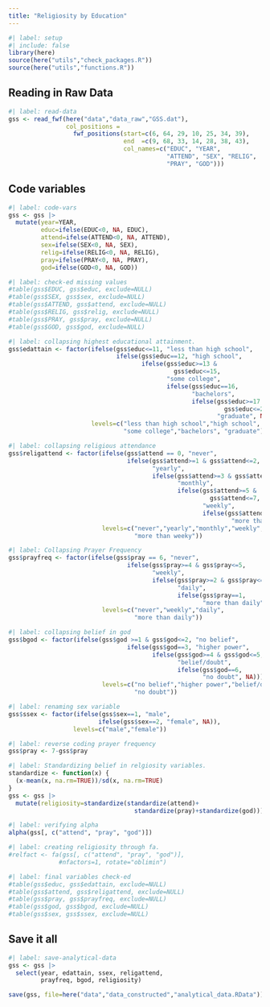 ```yaml
---
title: "Religiosity by Education"
---
```


```r
#| label: setup
#| include: false
library(here)
source(here("utils","check_packages.R"))
source(here("utils","functions.R"))
```

## Reading in Raw Data

```r
#| label: read-data
gss <- read_fwf(here("data","data_raw","GSS.dat"), 
                col_positions = 
                  fwf_positions(start=c(6, 64, 29, 10, 25, 34, 39),
                                end  =c(9, 68, 33, 14, 28, 38, 43),
                                col_names=c("EDUC", "YEAR",
                                            "ATTEND", "SEX", "RELIG",
                                            "PRAY", "GOD")))


```

## Code variables

```r
#| label: code-vars
gss <- gss |>
  mutate(year=YEAR,
         educ=ifelse(EDUC<0, NA, EDUC),
         attend=ifelse(ATTEND<0, NA, ATTEND),
         sex=ifelse(SEX<0, NA, SEX),
         relig=ifelse(RELIG<0, NA, RELIG),
         pray=ifelse(PRAY<0, NA, PRAY),
         god=ifelse(GOD<0, NA, GOD))
```

```r
#| label: check-ed missing values
#table(gss$EDUC, gss$educ, exclude=NULL)
#table(gss$SEX, gss$sex, exclude=NULL)
#table(gss$ATTEND, gss$attend, exclude=NULL)
#table(gss$RELIG, gss$relig, exclude=NULL)
#table(gss$PRAY, gss$pray, exclude=NULL)
#table(gss$GOD, gss$god, exclude=NULL)
```

```r
#| label: collapsing highest educational attainment.
gss$edattain <- factor(ifelse(gss$educ<=11, "less than high school",
                              ifelse(gss$educ==12, "high school",
                                     ifelse(gss$educ>=13 & 
                                              gss$educ<=15,
                                            "some college",
                                            ifelse(gss$educ==16,
                                                   "bachelors",
                                                   ifelse(gss$educ>=17 & 
                                                            gss$educ<=20,
                                                          "graduate", NA))))),
                       levels=c("less than high school","high school",
                                "some college","bachelors", "graduate"))
```

```r
#| label: collapsing religious attendance
gss$religattend <- factor(ifelse(gss$attend == 0, "never",
                                 ifelse(gss$attend>=1 & gss$attend<=2,
                                        "yearly",
                                        ifelse(gss$attend>=3 & gss$attend<=4,
                                               "monthly",
                                               ifelse(gss$attend>=5 &
                                                        gss$attend<=7,
                                                      "weekly",
                                                      ifelse(gss$attend==8,
                                                              "more than weeky", NA))))),
                          levels=c("never","yearly","monthly","weekly",
                                   "more than weeky"))
```

```r
#| label: Collapsing Prayer Frequency
gss$prayfreq <- factor(ifelse(gss$pray == 6, "never",
                                 ifelse(gss$pray>=4 & gss$pray<=5,
                                        "weekly",
                                        ifelse(gss$pray>=2 & gss$pray<=3,
                                               "daily",
                                               ifelse(gss$pray==1,
                                                      "more than daily", NA)))),
                          levels=c("never","weekly","daily",
                                   "more than daily"))
```

```r
#| label: collapsing belief in god
gss$bgod <- factor(ifelse(gss$god >=1 & gss$god<=2, "no belief",
                                 ifelse(gss$god==3, "higher power",
                                        ifelse(gss$god>=4 & gss$god<=5,
                                               "belief/doubt",
                                               ifelse(gss$god==6,
                                                      "no doubt", NA)))),
                          levels=c("no belief","higher power","belief/doubt",
                                   "no doubt"))
```

```r
#| label: renaming sex variable
gss$ssex <- factor(ifelse(gss$sex==1, "male",
                         ifelse(gss$sex==2, "female", NA)),
                  levels=c("male","female")) 
```

```r
#| label: reverse coding prayer frequency
gss$pray <- 7-gss$pray
```

```r
#| label: Standardizing belief in relgiosity variables.
standardize <- function(x) {
  (x-mean(x, na.rm=TRUE))/sd(x, na.rm=TRUE)
}
gss <- gss |>
  mutate(religiosity=standardize(standardize(attend)+
                                   standardize(pray)+standardize(god)))
```

```r
#| label: verifying alpha
alpha(gss[, c("attend", "pray", "god")])
```

```r
#| label: creating religiosity through fa.
#relfact <- fa(gss[, c("attend", "pray", "god")],
              #nfactors=1, rotate="oblimin")
```

```r
#| label: final variables check-ed
#table(gss$educ, gss$edattain, exclude=NULL)
#table(gss$attend, gss$religattend, exclude=NULL)
#table(gss$pray, gss$prayfreq, exclude=NULL)
#table(gss$god, gss$bgod, exclude=NULL)
#table(gss$sex, gss$ssex, exclude=NULL)
```

## Save it all

```r
#| label: save-analytical-data
gss <- gss |>
  select(year, edattain, ssex, religattend,
         prayfreq, bgod, religiosity)

save(gss, file=here("data","data_constructed","analytical_data.RData"))
```